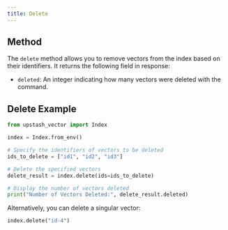 ```yaml
---
title: Delete
---
```


## Method

The `delete` method allows you to remove vectors from the index based on their identifiers. It returns the following field in response:

- `deleted`: An integer indicating how many vectors were deleted with the command.

## Delete Example

```python
from upstash_vector import Index

index = Index.from_env()

# Specify the identifiers of vectors to be deleted
ids_to_delete = ["id1", "id2", "id3"]

# Delete the specified vectors
delete_result = index.delete(ids=ids_to_delete)

# Display the number of vectors deleted
print("Number of Vectors Deleted:", delete_result.deleted)
```

Alternatively, you can delete a singular vector:

```python
index.delete("id-4")
```